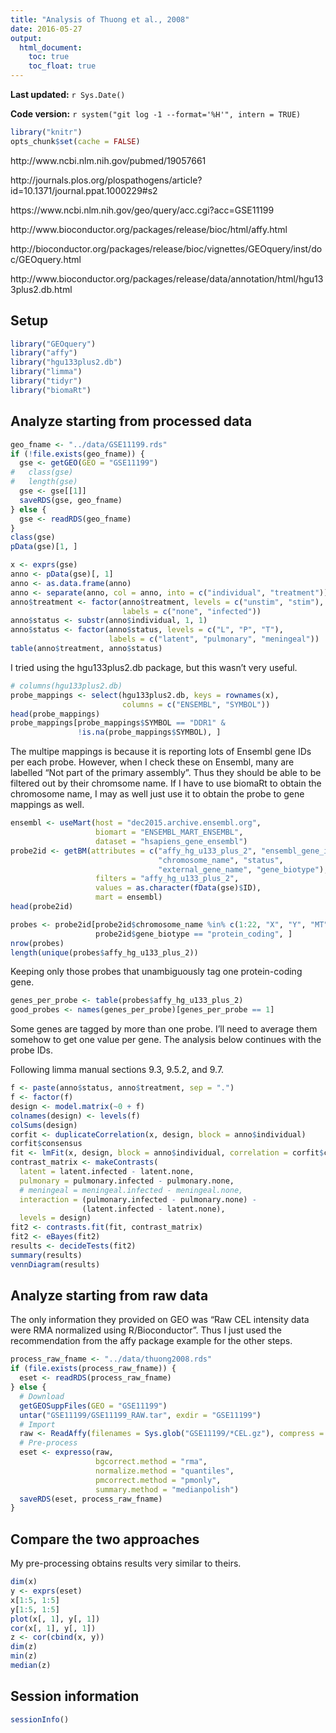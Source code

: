 ```yaml
---
title: "Analysis of Thuong et al., 2008"
date: 2016-05-27
output:
  html_document:
    toc: true
    toc_float: true
---
```


**Last updated:** `r Sys.Date()`

**Code version:** `r system("git log -1 --format='%H'", intern = TRUE)`

```r
library("knitr")
opts_chunk$set(cache = FALSE)
```

http://www.ncbi.nlm.nih.gov/pubmed/19057661

http://journals.plos.org/plospathogens/article?id=10.1371/journal.ppat.1000229#s2

https://www.ncbi.nlm.nih.gov/geo/query/acc.cgi?acc=GSE11199

http://www.bioconductor.org/packages/release/bioc/html/affy.html

http://bioconductor.org/packages/release/bioc/vignettes/GEOquery/inst/doc/GEOquery.html

http://www.bioconductor.org/packages/release/data/annotation/html/hgu133plus2.db.html

## Setup

```r
library("GEOquery")
library("affy")
library("hgu133plus2.db")
library("limma")
library("tidyr")
library("biomaRt")
```

## Analyze starting from processed data


```r
geo_fname <- "../data/GSE11199.rds"
if (!file.exists(geo_fname)) {
  gse <- getGEO(GEO = "GSE11199")
#   class(gse)
#   length(gse)
  gse <- gse[[1]]
  saveRDS(gse, geo_fname)
} else {
  gse <- readRDS(geo_fname)
}
class(gse)
pData(gse)[1, ]
```

```r
x <- exprs(gse)
anno <- pData(gse)[, 1]
anno <- as.data.frame(anno)
anno <- separate(anno, col = anno, into = c("individual", "treatment"))
anno$treatment <- factor(anno$treatment, levels = c("unstim", "stim"),
                         labels = c("none", "infected"))
anno$status <- substr(anno$individual, 1, 1)
anno$status <- factor(anno$status, levels = c("L", "P", "T"),
                      labels = c("latent", "pulmonary", "meningeal"))
table(anno$treatment, anno$status)
```

I tried using the hgu133plus2.db package, but this wasn't very useful.

```r
# columns(hgu133plus2.db)
probe_mappings <- select(hgu133plus2.db, keys = rownames(x),
                         columns = c("ENSEMBL", "SYMBOL"))
head(probe_mappings)
probe_mappings[probe_mappings$SYMBOL == "DDR1" &
               !is.na(probe_mappings$SYMBOL), ]
```

The multipe mappings is because it is reporting lots of Ensembl gene IDs per each probe.
However, when I check these on Ensembl, many are labelled "Not part of the primary assembly".
Thus they should be able to be filtered out by their chromsome name.
If I have to use biomaRt to obtain the chromosome name, I may as well just use it to obtain the probe to gene mappings as well.

```r
ensembl <- useMart(host = "dec2015.archive.ensembl.org",
                   biomart = "ENSEMBL_MART_ENSEMBL",
                   dataset = "hsapiens_gene_ensembl")
probe2id <- getBM(attributes = c("affy_hg_u133_plus_2", "ensembl_gene_id",
                                 "chromosome_name", "status",
                                 "external_gene_name", "gene_biotype"),
                   filters = "affy_hg_u133_plus_2",
                   values = as.character(fData(gse)$ID),
                   mart = ensembl)
head(probe2id)
```


```r
probes <- probe2id[probe2id$chromosome_name %in% c(1:22, "X", "Y", "MT") &
                   probe2id$gene_biotype == "protein_coding", ]
nrow(probes)
length(unique(probes$affy_hg_u133_plus_2))
```

Keeping only those probes that unambiguously tag one protein-coding gene.

```r
genes_per_probe <- table(probes$affy_hg_u133_plus_2)
good_probes <- names(genes_per_probe)[genes_per_probe == 1]
```

Some genes are tagged by more than one probe.
I'll need to average them somehow to get one value per gene.
The analysis below continues with the probe IDs.

Following limma manual sections 9.3, 9.5.2, and 9.7.

```r
f <- paste(anno$status, anno$treatment, sep = ".")
f <- factor(f)
design <- model.matrix(~0 + f)
colnames(design) <- levels(f)
colSums(design)
corfit <- duplicateCorrelation(x, design, block = anno$individual)
corfit$consensus
fit <- lmFit(x, design, block = anno$individual, correlation = corfit$consensus)
contrast_matrix <- makeContrasts(
  latent = latent.infected - latent.none,
  pulmonary = pulmonary.infected - pulmonary.none,
  # meningeal = meningeal.infected - meningeal.none,
  interaction = (pulmonary.infected - pulmonary.none) -
                (latent.infected - latent.none),
  levels = design)
fit2 <- contrasts.fit(fit, contrast_matrix)
fit2 <- eBayes(fit2)
results <- decideTests(fit2)
summary(results)
vennDiagram(results)
```

## Analyze starting from raw data

The only information they provided on GEO was "Raw CEL intensity data were RMA normalized using R/Bioconductor".
Thus I just used the recommendation from the affy package example for the other steps.

```r
process_raw_fname <- "../data/thuong2008.rds"
if (file.exists(process_raw_fname)) {
  eset <- readRDS(process_raw_fname)
} else {
  # Download
  getGEOSuppFiles(GEO = "GSE11199")
  untar("GSE11199/GSE11199_RAW.tar", exdir = "GSE11199")
  # Import
  raw <- ReadAffy(filenames = Sys.glob("GSE11199/*CEL.gz"), compress = TRUE)
  # Pre-process
  eset <- expresso(raw,
                   bgcorrect.method = "rma",
                   normalize.method = "quantiles",
                   pmcorrect.method = "pmonly",
                   summary.method = "medianpolish")
  saveRDS(eset, process_raw_fname)
}
```

## Compare the two approaches

My pre-processing obtains results very similar to theirs.

```r
dim(x)
y <- exprs(eset)
x[1:5, 1:5]
y[1:5, 1:5]
plot(x[, 1], y[, 1])
cor(x[, 1], y[, 1])
z <- cor(cbind(x, y))
dim(z)
min(z)
median(z)
```

## Session information

```r
sessionInfo()
```
